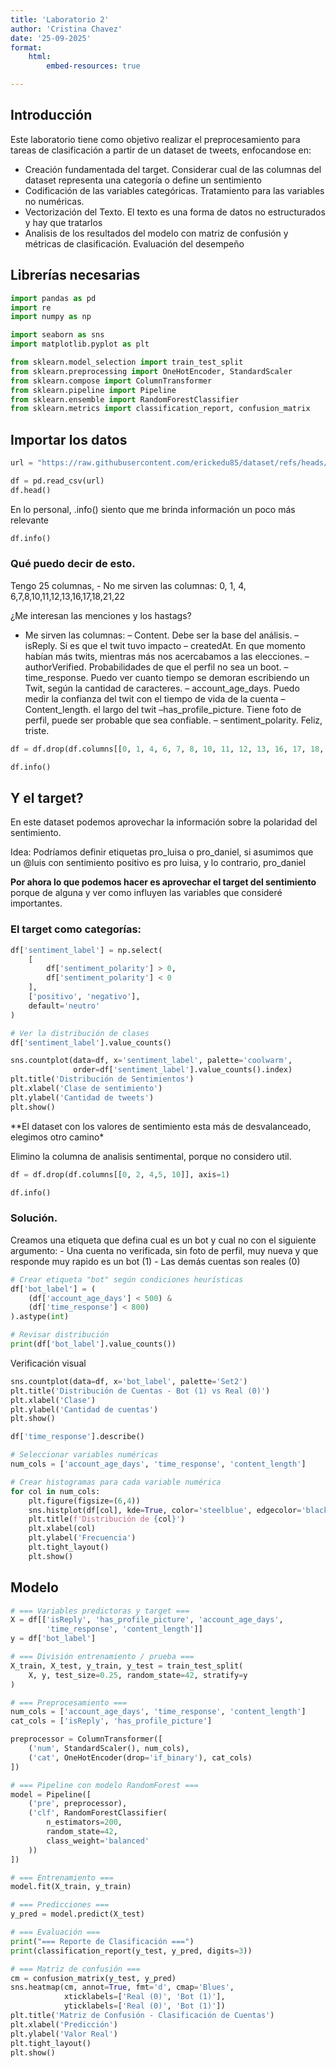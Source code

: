 ---
title: 'Laboratorio 2'
author: 'Cristina Chavez'
date: '25-09-2025'
format:
    html:
        embed-resources: true

---

## Introducción

Este laboratorio tiene como objetivo realizar el preprocesamiento para tareas de clasificación a partir de un dataset de tweets, enfocandose en: 

- Creación fundamentada del target. Considerar cual de las columnas del dataset representa una categoría o define un sentimiento
- Codificación de las variables categóricas. Tratamiento para las variables no numéricas.
- Vectorización del Texto. El texto es una forma de datos no estructurados y hay que tratarlos
- Analisis de los resultados del modelo con matriz de confusión y métricas de clasificación. Evaluación del desempeño

## Librerías necesarias

```{python}
import pandas as pd
import re
import numpy as np

import seaborn as sns
import matplotlib.pyplot as plt

from sklearn.model_selection import train_test_split
from sklearn.preprocessing import OneHotEncoder, StandardScaler
from sklearn.compose import ColumnTransformer
from sklearn.pipeline import Pipeline
from sklearn.ensemble import RandomForestClassifier
from sklearn.metrics import classification_report, confusion_matrix

```


## Importar los datos

```{python}
url = "https://raw.githubusercontent.com/erickedu85/dataset/refs/heads/master/tweets/tweets_totales_con_sentimiento_ml.csv"

```

```{python}

df = pd.read_csv(url)
df.head()
```

En lo personal, .info() siento que me brinda información un poco más relevante
```{python}
df.info()
```

### Qué puedo decir de esto.


Tengo 25 columnas, 
- No me sirven las columnas: 0, 1, 4, 6,7,8,10,11,12,13,16,17,18,21,22

¿Me interesan las menciones y los hastags?

- Me sirven las columnas: 
-- Content. Debe ser la base del análisis.
-- isReply. Si es que el twit tuvo impacto
-- createdAt. En que momento habían más twits, mientras más nos acercabamos a las elecciones. 
-- authorVerified. Probabilidades de que el perfil no sea un boot. 
-- time_response. Puedo ver cuanto tiempo se demoran escribiendo un Twit, según la cantidad de caracteres.
-- account_age_days. Puedo medir la confianza del twit con el tiempo de vida de la cuenta 
-- Content_length. el largo del twit 
--has_profile_picture. Tiene foto de perfil, puede ser probable que sea confiable. 
-- sentiment_polarity. Feliz, triste.


```{python}
df = df.drop(df.columns[[0, 1, 4, 6, 7, 8, 10, 11, 12, 13, 16, 17, 18, 21, 22]], axis=1)

df.info()
```

## Y el target?


En este dataset podemos aprovechar la información sobre la polaridad del sentimiento. 

Idea: Podríamos definir etiquetas pro_luisa o pro_daniel, si asumimos que un @luis con sentimiento positivo es pro luisa, y lo contrario, pro_daniel

**Por ahora lo que podemos hacer es aprovechar el target del sentimiento** porque de alguna y ver como influyen las variables que consideré importantes. 


### El target como categorías:



```{python}
df['sentiment_label'] = np.select(
    [
        df['sentiment_polarity'] > 0,
        df['sentiment_polarity'] < 0
    ],
    ['positivo', 'negativo'],
    default='neutro'
)

# Ver la distribución de clases
df['sentiment_label'].value_counts()
```


```{python}
sns.countplot(data=df, x='sentiment_label', palette='coolwarm',
              order=df['sentiment_label'].value_counts().index)
plt.title('Distribución de Sentimientos')
plt.xlabel('Clase de sentimiento')
plt.ylabel('Cantidad de tweets')
plt.show()
```

**El dataset con los valores de sentimiento esta más de desvalanceado, elegimos otro camino*


Elimino la columna de analisis sentimental, porque no considero util.


```{python}
df = df.drop(df.columns[[0, 2, 4,5, 10]], axis=1)

df.info()
```

### Solución. 

Creamos una etiqueta que defina cual es un bot y cual no con el siguiente argumento:
- Una cuenta no verificada, sin foto de perfil, muy nueva y que responde muy rapido es un bot (1)
- Las demás cuentas son reales (0)

```{python}
# Crear etiqueta "bot" según condiciones heurísticas
df['bot_label'] = (
    (df['account_age_days'] < 500) &
    (df['time_response'] < 800)
).astype(int)

# Revisar distribución
print(df['bot_label'].value_counts())
```

Verificación visual
```{python}
sns.countplot(data=df, x='bot_label', palette='Set2')
plt.title('Distribución de Cuentas - Bot (1) vs Real (0)')
plt.xlabel('Clase')
plt.ylabel('Cantidad de cuentas')
plt.show()
```

```{python}
df['time_response'].describe()
```

```{python}

# Seleccionar variables numéricas
num_cols = ['account_age_days', 'time_response', 'content_length']

# Crear histogramas para cada variable numérica
for col in num_cols:
    plt.figure(figsize=(6,4))
    sns.histplot(df[col], kde=True, color='steelblue', edgecolor='black')
    plt.title(f'Distribución de {col}')
    plt.xlabel(col)
    plt.ylabel('Frecuencia')
    plt.tight_layout()
    plt.show()
```

## Modelo 

```{python}
# === Variables predictoras y target ===
X = df[['isReply', 'has_profile_picture', 'account_age_days',
        'time_response', 'content_length']]
y = df['bot_label']

# === División entrenamiento / prueba ===
X_train, X_test, y_train, y_test = train_test_split(
    X, y, test_size=0.25, random_state=42, stratify=y
)
```



```{python}
# === Preprocesamiento ===
num_cols = ['account_age_days', 'time_response', 'content_length']
cat_cols = ['isReply', 'has_profile_picture']

preprocessor = ColumnTransformer([
    ('num', StandardScaler(), num_cols),
    ('cat', OneHotEncoder(drop='if_binary'), cat_cols)
])

# === Pipeline con modelo RandomForest ===
model = Pipeline([
    ('pre', preprocessor),
    ('clf', RandomForestClassifier(
        n_estimators=200,
        random_state=42,
        class_weight='balanced'
    ))
])
```


```{python}
# === Entrenamiento ===
model.fit(X_train, y_train)
```


```{python}
# === Predicciones ===
y_pred = model.predict(X_test)
```


```{python}
# === Evaluación ===
print("=== Reporte de Clasificación ===")
print(classification_report(y_test, y_pred, digits=3))
```


```{python}
# === Matriz de confusión ===
cm = confusion_matrix(y_test, y_pred)
sns.heatmap(cm, annot=True, fmt='d', cmap='Blues',
            xticklabels=['Real (0)', 'Bot (1)'],
            yticklabels=['Real (0)', 'Bot (1)'])
plt.title('Matriz de Confusión - Clasificación de Cuentas')
plt.xlabel('Predicción')
plt.ylabel('Valor Real')
plt.tight_layout()
plt.show()
```